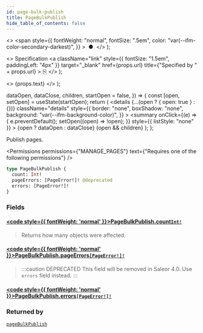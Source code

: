```yaml
---
id: page-bulk-publish
title: PageBulkPublish
hide_table_of_contents: false
---
```


  <>
    <span
      style={{
        fontWeight: "normal",
        fontSize: ".5em",
        color: "var(--ifm-color-secondary-darkest)",
      }}
    >
      &nbsp;●&nbsp;
    </span>
  </>
);

  <>
    Specification
    <a
      className="link"
      style={{ fontSize: "1.5em", paddingLeft: "4px" }}
      target="\_blank"
      href={props.url}
      title={"Specified by " + props.url}
    >
      ⎘
    </a>
  </>
);

  <>
    <span className={props.class}>{props.text}</span>
  </>
);


  dataOpen,
  dataClose,
  children,
  startOpen = false,
}) => {
  const [open, setOpen] = useState(startOpen);
  return (
    <details
      {...(open ? { open: true } : {})}
      className="details"
      style={{
        border: "none",
        boxShadow: "none",
        background: "var(--ifm-background-color)",
      }}
    >
      <summary
        onClick={(e) => {
          e.preventDefault();
          setOpen((open) => !open);
        }}
        style={{ listStyle: "none" }}
      >
        {open ? dataOpen : dataClose}
      </summary>
      {open && children}
    </details>
  );
};

Publish pages.

<Permissions
  permissions={"MANAGE_PAGES"}
  text={"Requires one of the following permissions"}
/>

```graphql
type PageBulkPublish {
  count: Int!
  pageErrors: [PageError!]! @deprecated
  errors: [PageError!]!
}
```

### Fields

#### [<code style={{ fontWeight: 'normal' }}>PageBulkPublish.<b>count</b></code>](#)<Bullet />[`Int!`](../../../api-reference/miscellaneous/scalars/int) <Badge class="badge badge--secondary" text="non-null"/> <Badge class="badge badge--secondary" text="scalar"/>

> Returns how many objects were affected.

#### [<code style={{ fontWeight: 'normal' }}>PageBulkPublish.<b>pageErrors</b></code>](#)<Bullet />[`[PageError!]!`](../../../api-reference/pages/objects/page-error) <Badge class="badge badge--deprecated badge--secondary" text="deprecated"/> <Badge class="badge badge--secondary" text="non-null"/> <Badge class="badge badge--secondary" text="object"/>

> :::caution DEPRECATED
> This field will be removed in Saleor 4.0. Use `errors` field instead.
> :::

#### [<code style={{ fontWeight: 'normal' }}>PageBulkPublish.<b>errors</b></code>](#)<Bullet />[`[PageError!]!`](../../../api-reference/pages/objects/page-error) <Badge class="badge badge--secondary" text="non-null"/> <Badge class="badge badge--secondary" text="object"/>

>

### Returned by

[`pageBulkPublish`](../../../api-reference/pages/mutations/page-bulk-publish) <Badge class="badge badge--secondary" text="mutation"/>


